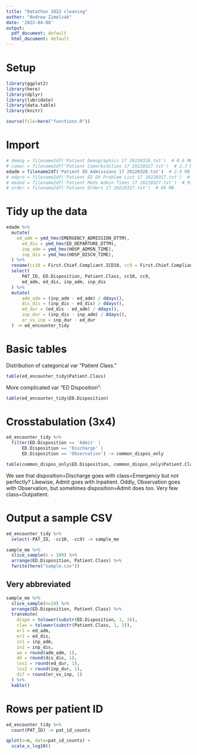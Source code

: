 ```yaml
---
title: "Datathon 2022 cleaning"
author: "Andrew Zimolzak"
date: '2022-04-08'
output:
  pdf_document: default
  html_document: default
---
```


# Setup
```r
library(ggplot2)
library(here)
library(dplyr)
library(lubridate)
library(data.table)
library(knitr)

source(file=here("functions.R"))
```

# Import
```r

# demog = filename2df('Patient Demographics 17 20220326.txt')  # 0.6 MB
# comor = filename2df('Patient Comorbidities 17 20220327.txt')  # 2.7 MB
edadm = filename2df('Patient ED Admissions 17 20220326.txt')  # 2.9 MB
# edpro = filename2df('Patient ED DX Problem List 17 20220327.txt')  # 19 MB
# medad = filename2df('Patient Meds Admin Times 17 20220327.txt')  # 93 MB
# order = filename2df('Patient Orders 17 20220327.txt')  # 86 MB
```

# Tidy up the data
```r
edadm %>%
  mutate(
    ed_adm = ymd_hms(EMERGENCY_ADMISSION_DTTM),
	  ed_dis = ymd_hms(ED_DEPARTURE_DTTM),
	  inp_adm = ymd_hms(HOSP_ADMSN_TIME),
	  inp_dis = ymd_hms(HOSP_DISCH_TIME),
  ) %>%
  rename(cc10 = First.Chief.Compliant.ICD10, cc9 = First.Chief.Compliant.ICD9) %>%
  select(
	  PAT_ID, ED.Disposition, Patient.Class, cc10, cc9,
	  ed_adm, ed_dis, inp_adm, inp_dis
  ) %>%
  mutate(
	  adm_adm = (inp_adm - ed_adm) / ddays(),
	  dis_dis = (inp_dis - ed_dis) / ddays(),
	  ed_dur = (ed_dis - ed_adm) / ddays(),
	  inp_dur = (inp_dis - inp_adm) / ddays(),
	  er_vs_inp = inp_dur - ed_dur
  ) -> ed_encounter_tidy
```

# Basic tables

Distribution of categorical var "Patient Class."
```r
table(ed_encounter_tidy$Patient.Class)
```

More complicated var "ED Disposition":
```r
table(ed_encounter_tidy$ED.Disposition)
```

# Crosstabulation (3x4)

```r
ed_encounter_tidy %>%
  filter(ED.Disposition == 'Admit' |
	  ED.Disposition == 'Discharge' |
	  ED.Disposition == 'Observation') -> common_dispos_only

table(common_dispos_only$ED.Disposition, common_dispos_only$Patient.Class)
```
We see that disposition=Discharge goes with class=Emergency but not perfectly? Likewise, Admit goes with Inpatient. Oddly, Observation goes with Observation, but sometimes disposition=Admit does too. Very few class=Outpatient.

# Output a sample CSV

```r
ed_encounter_tidy %>%
  select(-PAT_ID, -cc10, -cc9) -> sample_me

sample_me %>%
  slice_sample(n = 100) %>%
  arrange(ED.Disposition, Patient.Class) %>%
  fwrite(here("sample.csv"))
```

## Very abbreviated

```r
sample_me %>%
  slice_sample(n=10) %>%
  arrange(ED.Disposition, Patient.Class) %>%
  transmute(
    dispo = tolower(substr(ED.Disposition, 1, 3)),
    clas = tolower(substr(Patient.Class, 1, 3)),
    er1 = ed_adm,
    er2 = ed_dis,
    in1 = inp_adm,
    in2 = inp_dis,
    aa = round(adm_adm, 1),
    dd = round(dis_dis, 1),
    los1 = round(ed_dur, 1),
    los2 = round(inp_dur, 1),
    dif = round(er_vs_inp, 1)
  ) %>%
  kable()
```

# Rows per patient ID

```r
ed_encounter_tidy %>%
  count(PAT_ID) -> pat_id_counts

qplot(x=n, data=pat_id_counts) +
  scale_x_log10()
```
